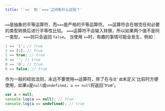```yaml
---
title: '`==` 和 `===`之间有什么区别？'
---
```


`==`是抽象的平等运算符，而`===`是严格的平等运算符。 `==`运算符会在做完任何必要的类型转换后进行平等性比较。 `===`运算符不会输入转换，所以如果两个值不是同一类型， `===`则只会返回 `false`。 当使用 `==`时，有趣的事情可能会发生，例如：

```js
1 == '1'; // true
1 == [1]; // true
1 == true; // true
0 == ''; // true
0 == '0'; // true
0 == false; // true
```

作为一般的经验法则，永远不要使用`==`运算符，除了在与`空'或`未定义'比较时方便使用，如果`a`是`null`或`undefined`，`a == null`将返回\`true'。

```js
var a = null;
console.log(a == null); // true
console.log(a == undefined); // true
```
